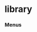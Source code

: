 # library


### Menus
<ul className='grid grid-cols-1 md:grid-cols-2 lg:grid-cols-3 xl:grid-cols-4 gap-4 -ml-6'>
<ReferenceCard
    title="crypto"
    description="search, price, historical"
    url="library/crypto"
/><ReferenceCard
    title="economy"
    description="gdp, calendar, risk_premium, cpi, nominal, forecast, real"
    url="library/economy"
/><ReferenceCard
    title="derivatives"
    description="options, unusual, chains"
    url="library/derivatives"
/><ReferenceCard
    title="news"
    description="company, world"
    url="library/news"
/><ReferenceCard
    title="fixedincome"
    description="corporate, rate, government, sofr, spreads, spot_rates, commercial_paper, ice_bofa, hqm, moody,..."
    url="library/fixedincome"
/><ReferenceCard
    title="equity"
    description="search, calendar, estimates, discovery, fundamental, ownership, price, shorts, compare,..."
    url="library/equity"
/><ReferenceCard
    title="index"
    description="available, constituents, market"
    url="library/index"
/><ReferenceCard
    title="etf"
    description="search, holdings, info, sectors, holdings_date, holdings_performance, countries, price_performance"
    url="library/etf"
/><ReferenceCard
    title="currency"
    description="search, price, historical"
    url="library/currency"
/><ReferenceCard
    title="regulators"
    description="sec, schema_files, sic_search, symbol_map, institutions_search, cik_map, rss_litigation"
    url="library/regulators"
/>
</ul>

